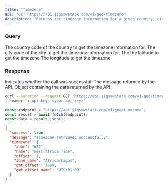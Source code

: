 ```yaml
---
title: "Timezone"
api: "GET https://api.jigsawstack.com/v1/geo/timezone"
description: "Returns the timezone information for a given country, city or coordinate."
---
```


### Query

<ParamField query="country_code" type="string">
  The country code of the country to get the timezone information for.
</ParamField>

<ParamField query="city_code" type="string">
  The city code of the city to get the timezone information for.
</ParamField>

<ParamField query="lat" type="string">
  The the latitude to get the timezone
</ParamField>

<ParamField query="lng" type="string">
  The longitude to get the timezone
</ParamField>

<Snippet file="header.mdx" />

### Response

<ResponseField name="success" type="boolean">
  Indicates whether the call was successful.
</ResponseField>

<ResponseField name="message" type="string">
  The message returned by the API.
</ResponseField>

<ResponseField name="timezone" type="object">
  Object containing the data returned by the API.
</ResponseField>

<RequestExample>

```bash cURL
curl --location --request GET 'https://api.jigsawstack.com/v1/geo/timezone' \
--header 'x-api-key: <your-api-key>'
```

```javascript Node.js
const endpoint = "https://api.jigsawstack.com/v1/geo/timezone";
const result = await fetch(endpoint);
const data = result.json();
```

</RequestExample>

<ResponseExample>

```json Response
{
  "success": true,
  "message": "Timezone retrieved successfully",
  "timezone": {
    "abbr": "WAT",
    "name": "West Africa Time",
    "offset": 1,
    "zone_name": "Africa/Lagos",
    "gmt_offset": 3600,
    "gmt_offset_name": "UTC+01:00"
  }
}
```

</ResponseExample>
